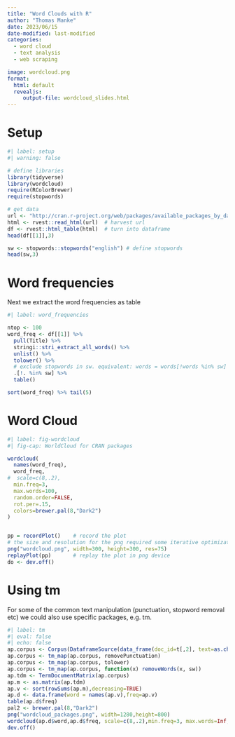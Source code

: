 ```yaml
---
title: "Word Clouds with R"
author: "Thomas Manke"
date: 2023/06/15
date-modified: last-modified
categories: 
  - word cloud
  - text analysis
  - web scraping

image: wordcloud.png
format:
  html: default
  revealjs:
     output-file: wordcloud_slides.html
---
```


# Setup

```r
#| label: setup
#| warning: false

# define libraries
library(tidyverse)
library(wordcloud)
require(RColorBrewer)
require(stopwords)

# get data
url <- "http://cran.r-project.org/web/packages/available_packages_by_date.html" 
html <- rvest::read_html(url)  # harvest url
df <- rvest::html_table(html)  # turn into dataframe
head(df[[1]],3)

sw <- stopwords::stopwords("english") # define stopwords
head(sw,3)
```

# Word frequencies

Next we extract the word frequencies as table

```r
#| label: word_frequencies

ntop <- 100
word_freq <- df[[1]] %>% 
  pull(Title) %>% 
  stringi::stri_extract_all_words() %>% 
  unlist() %>% 
  tolower() %>%
  # exclude stopwords in sw. equivalent: words = words[!words %in% sw]
  .[!. %in% sw] %>%
  table()

sort(word_freq) %>% tail(5)
```

# Word Cloud

```r
#| label: fig-wordcloud
#| fig-cap: WorldCloud for CRAN packages

wordcloud( 
  names(word_freq), 
  word_freq, 
#  scale=c(8,.2), 
  min.freq=3, 
  max.words=100, 
  random.order=FALSE, 
  rot.per=.15, 
  colors=brewer.pal(8,"Dark2") 
)


pp = recordPlot()    # record the plot
# the size and resolution for the png required some iterative optimization
png("wordcloud.png", width=300, height=300, res=75) 
replayPlot(pp)       # replay the plot in png device
do <- dev.off()
```

# Using tm

For some of the common text manipulation (punctuation, stopword removal etc) we could also use specific packages, e.g. tm.

```r
#| label: tm 
#| eval: false 
#| echo: false
ap.corpus <- Corpus(DataframeSource(data_frame(doc_id=t[,2], text=as.character(t[,3])))) 
ap.corpus <- tm_map(ap.corpus, removePunctuation) 
ap.corpus <- tm_map(ap.corpus, tolower) 
ap.corpus <- tm_map(ap.corpus, function(x) removeWords(x, sw)) 
ap.tdm <- TermDocumentMatrix(ap.corpus) 
ap.m <- as.matrix(ap.tdm) 
ap.v <- sort(rowSums(ap.m),decreasing=TRUE) 
ap.d <- data.frame(word = names(ap.v),freq=ap.v) 
table(ap.d$freq) 
pal2 <- brewer.pal(8,"Dark2") 
png("wordcloud_packages.png", width=1280,height=800) 
wordcloud(ap.d$word,ap.d$freq, scale=c(8,.2),min.freq=3, max.words=Inf, random.order=FALSE, rot.per=.15, colors=pal2) 
dev.off()
```
